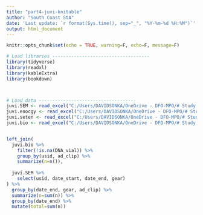 ```yaml
---
title: "part4-juvi-knitable"
author: "South Coast StA"
date: 'Last update: `r format(Sys.time(), sep="_", "%Y-%m-%d %H:%M")`'
output: html_document
---
```


```r
knitr::opts_chunk$set(echo = TRUE, warning=F, echo=F, message=F)

# Load libraries ------------------------------------
library(tidyverse)
library(readxl)
library(kableExtra)
library(bookdown)



# Load data ------------------------------------
juvi.SEM <- read_excel("C:/Users/DAVIDSONKA/OneDrive - DFO-MPO/# Study Designs/2023/Juveniles/PFN_DFO_FTFjuvi_2023.xlsx", sheet="sample_event_metadata")
juvi.enocgy <- read_excel("C:/Users/DAVIDSONKA/OneDrive - DFO-MPO/# Study Designs/2023/Juveniles/PFN_DFO_FTFjuvi_2023.xlsx", sheet="enviro_ocgy")
juvi.seten <- read_excel("C:/Users/DAVIDSONKA/OneDrive - DFO-MPO/# Study Designs/2023/Juveniles/PFN_DFO_FTFjuvi_2023.xlsx", sheet="set_totals")
juvi.bio <- read_excel("C:/Users/DAVIDSONKA/OneDrive - DFO-MPO/# Study Designs/2023/Juveniles/PFN_DFO_FTFjuvi_2023.xlsx", sheet="biosamples")



```





```r
left_join(
  juvi.bio %>% 
    filter(!is.na(DNA_vial)) %>%
    group_by(usid, ad_clip) %>%
    summarize(n=n()),
  
  juvi.SEM %>%
    select(usid, date_start, date_end, gear)
) %>%
  group_by(date_end, gear, ad_clip) %>%
  summarize(n=sum(n)) %>%
  group_by(date_end) %>%
  mutate(total=sum(n))
```










